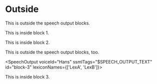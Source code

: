 
# Outside

This is outside the speech output blocks.

<SpeechOutput id="block-1" voiceId="Marlene">

This is inside block 1.

</SpeechOutput>

<SpeechOutput id="block-2" ssmlTags="<prosody rate='70%'>$SPEECH_OUTPUT_TEXT</prosody>">

This is inside block 2.

</SpeechOutput>

<CustomComponent />

This is outside the speech output blocks, too.

<SpeechOutput voiceId="Hans" ssmlTags="<prosody rate='70%'>$SPEECH_OUTPUT_TEXT</prosody>" id="block-3" lexiconNames={['LexA', 'LexB']}>

This is inside block 3.

</SpeechOutput>
